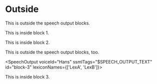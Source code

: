 
# Outside

This is outside the speech output blocks.

<SpeechOutput id="block-1" voiceId="Marlene">

This is inside block 1.

</SpeechOutput>

<SpeechOutput id="block-2" ssmlTags="<prosody rate='70%'>$SPEECH_OUTPUT_TEXT</prosody>">

This is inside block 2.

</SpeechOutput>

<CustomComponent />

This is outside the speech output blocks, too.

<SpeechOutput voiceId="Hans" ssmlTags="<prosody rate='70%'>$SPEECH_OUTPUT_TEXT</prosody>" id="block-3" lexiconNames={['LexA', 'LexB']}>

This is inside block 3.

</SpeechOutput>
